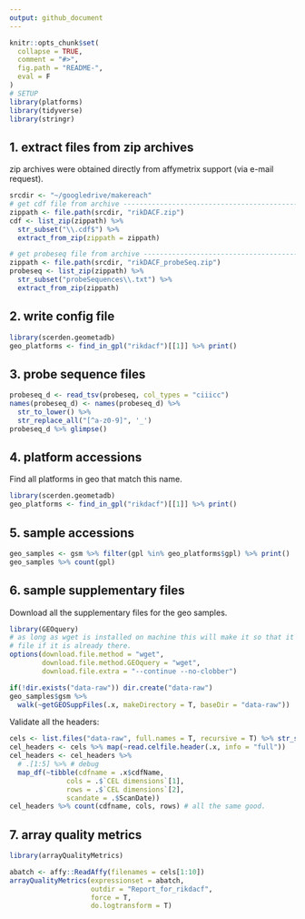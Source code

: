```yaml
---
output: github_document
---
```


<!-- README.md is generated from README.Rmd. Please edit that file -->

```r
knitr::opts_chunk$set(
  collapse = TRUE,
  comment = "#>",
  fig.path = "README-",
  eval = F
)
# SETUP
library(platforms)
library(tidyverse)
library(stringr)
```

## 1. extract files from zip archives

zip archives were obtained directly from affymetrix support (via e-mail request).

```r
srcdir <- "~/googledrive/makereach"
# get cdf file from archive -----------------------------------------------
zippath <- file.path(srcdir, "rikDACF.zip")
cdf <- list_zip(zippath) %>%
  str_subset("\\.cdf$") %>%
  extract_from_zip(zippath = zippath)

# get probeseq file from archive ------------------------------------------
zippath <- file.path(srcdir, "rikDACF_probeSeq.zip")
probeseq <- list_zip(zippath) %>%
  str_subset("probeSequences\\.txt") %>%
  extract_from_zip(zippath)
```

## 2. write config file

```r
library(scerden.geometadb)
geo_platforms <- find_in_gpl("rikdacf")[[1]] %>% print()
```

## 3. probe sequence files

```r
probeseq_d <- read_tsv(probeseq, col_types = "ciiicc")
names(probeseq_d) <- names(probeseq_d) %>%
  str_to_lower() %>% 
  str_replace_all("[^a-z0-9]", '_')
probeseq_d %>% glimpse()
```


## 4. platform accessions

Find all platforms in geo that match this name.

```r
library(scerden.geometadb)
geo_platforms <- find_in_gpl("rikdacf")[[1]] %>% print()
```

## 5. sample accessions

```r
geo_samples <- gsm %>% filter(gpl %in% geo_platforms$gpl) %>% print()
geo_samples %>% count(gpl)
```

## 6. sample supplementary files

Download all the supplementary files for the geo samples.

```r
library(GEOquery)
# as long as wget is installed on machine this will make it so that it doesn't clobber
# file if it is already there.
options(download.file.method = "wget", 
        download.file.method.GEOquery = "wget",
        download.file.extra = "--continue --no-clobber")

if(!dir.exists("data-raw")) dir.create("data-raw")
geo_samples$gsm %>% 
  walk(~getGEOSuppFiles(.x, makeDirectory = T, baseDir = "data-raw"))

```

Validate all the headers:

```r
cels <- list.files("data-raw", full.names = T, recursive = T) %>% str_subset('\\.CEL\\.gz$')
cel_headers <- cels %>% map(~read.celfile.header(.x, info = "full"))
cel_headers <- cel_headers %>% 
  # .[1:5] %>% # debug
  map_df(~tibble(cdfname = .x$cdfName, 
              cols = .$`CEL dimensions`[1], 
              rows = .$`CEL dimensions`[2],
              scandate = .$ScanDate))
cel_headers %>% count(cdfname, cols, rows) # all the same good.
```


## 7. array quality metrics
```r
library(arrayQualityMetrics)

abatch <- affy::ReadAffy(filenames = cels[1:10])
arrayQualityMetrics(expressionset = abatch,
                    outdir = "Report_for_rikdacf",
                    force = T,
                    do.logtransform = T)
```

















